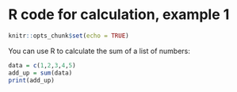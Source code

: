 # R code for calculation, example 1 {#intro}

```r
knitr::opts_chunk$set(echo = TRUE)
```


You can use R to calculate the sum of a list of numbers:
```r
data = c(1,2,3,4,5)
add_up = sum(data)
print(add_up)
```
